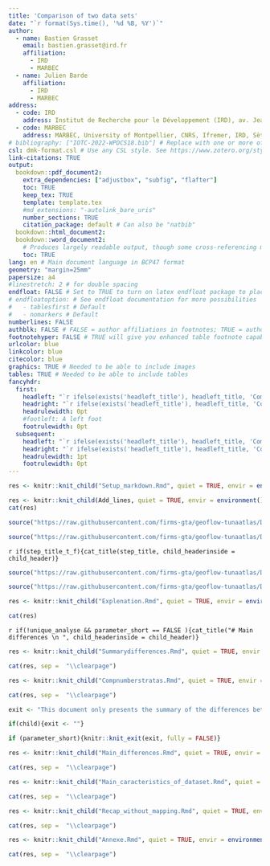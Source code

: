 ```yaml
---
title: 'Comparison of two data sets'
date: "`r format(Sys.time(), '%d %B, %Y')`"
author:
  - name: Bastien Grasset
    email: bastien.grasset@ird.fr
    affiliation:
      - IRD
      - MARBEC
  - name: Julien Barde
    affiliation:
      - IRD
      - MARBEC
address:
  - code: IRD
    address: Institut de Recherche pour le Développement (IRD), av. Jean Monnet, CS 30171, 34203 Sète cédex, France
  - code: MARBEC
    address: MARBEC, University of Montpellier, CNRS, Ifremer, IRD, Sète, France
# bibliography: ["IOTC-2022-WPDCS18.bib"] # Replace with one or more of your own bibtex files. Better BibTeX for Zotero is your friend
csl: dmk-format.csl # Use any CSL style. See https://www.zotero.org/styles for a good list. Ignored if citation_package: natbib
link-citations: TRUE
output:
  bookdown::pdf_document2:
    extra_dependencies: ["adjustbox", "subfig", "flafter"]
    toc: TRUE
    keep_tex: TRUE
    template: template.tex
    #md_extensions: "-autolink_bare_uris"
    number_sections: TRUE
    citation_package: default # Can also be "natbib"
  bookdown::html_document2:
  bookdown::word_document2: 
    # Produces largely readable output, though some cross-referencing may fail. Useful for collaboration.
    toc: TRUE
lang: en # Main document language in BCP47 format
geometry: "margin=25mm"
papersize: a4
#linestretch: 2 # for double spacing
endfloat: FALSE # Set to TRUE to turn on latex endfloat package to place figures and tables at end of document
# endfloatoption: # See endfloat documentation for more possibilities
#   - tablesfirst # Default
#   - nomarkers # Default
numberlines: FALSE
authblk: FALSE # FALSE = author affiliations in footnotes; TRUE = author affiliations in a block below author names
footnotehyper: FALSE # TRUE will give you enhanced table footnote capabilities. Set to FALSE to be able to use French blocks. Needed due to what appears to be a latex bug.
urlcolor: blue
linkcolor: blue
citecolor: blue
graphics: TRUE # Needed to be able to include images
tables: TRUE # Needed to be able to include tables
fancyhdr:
  first:
    headleft: "`r ifelse(exists('headleft_title'), headleft_title, 'Comparaison')`"
    headright: "`r ifelse(exists('headleft_title'), headleft_title, 'Comparaison')`"
    headrulewidth: 0pt
    #footleft: A left foot
    footrulewidth: 0pt
  subsequent:
    headleft: "`r ifelse(exists('headleft_title'), headleft_title, 'Comparaison')`"
    headright: "`r ifelse(exists('headleft_title'), headleft_title, 'Comparaison')`"
    headrulewidth: 1pt
    footrulewidth: 0pt
---
```



```r

res <- knitr::knit_child("Setup_markdown.Rmd", quiet = TRUE, envir = environment())

```

```r

res <- knitr::knit_child(Add_lines, quiet = TRUE, envir = environment())
cat(res)

```


```r

source("https://raw.githubusercontent.com/firms-gta/geoflow-tunaatlas/Developement/Analysis_markdown/functions/Functions_markdown.R", local = TRUE)

```


```r

source("https://raw.githubusercontent.com/firms-gta/geoflow-tunaatlas/Developement/Analysis_markdown/functions/Parameters_settings.R", local = TRUE)

```

`r if(step_title_t_f){cat_title(step_title, child_headerinside = child_header)}`

```r

source("https://raw.githubusercontent.com/firms-gta/geoflow-tunaatlas/Developement/Analysis_markdown/functions/file_formatting.R", local = TRUE)

```


```r

source("https://raw.githubusercontent.com/firms-gta/geoflow-tunaatlas/Developement/Analysis_markdown/functions/Groupping_differences.R", local = TRUE)

```


```r

res <- knitr::knit_child("Explenation.Rmd", quiet = TRUE, envir = environment())

cat(res)

```

`r if(!unique_analyse && parameter_short == FALSE ){cat_title("# Main differences \n ", child_headerinside = child_header)}`


```r

res <- knitr::knit_child("Summarydifferences.Rmd", quiet = TRUE, envir = environment())

cat(res, sep =  "\\clearpage")

```

```r

res <- knitr::knit_child("Compnumberstratas.Rmd", quiet = TRUE, envir = environment())

cat(res, sep =  "\\clearpage")

```

```r

exit <- "This document only presents the summary of the differences between the two datasets. If you need a more detailed summary please provide FALSE as argument for the 'short' parameter"

if(child){exit <- ""}

if (parameter_short){knitr::knit_exit(exit, fully = FALSE)}


```

```r

res <- knitr::knit_child("Main_differences.Rmd", quiet = TRUE, envir = environment())

cat(res, sep =  "\\clearpage")

```

```r

res <- knitr::knit_child("Main_caracteristics_of_dataset.Rmd", quiet = TRUE, envir = environment())

cat(res, sep =  "\\clearpage")

```

\clearpage


```r

res <- knitr::knit_child("Recap_without_mapping.Rmd", quiet = TRUE, envir = environment())

cat(res, sep =  "\\clearpage")

```


\clearpage

```r

res <- knitr::knit_child("Annexe.Rmd", quiet = TRUE, envir = environment())

cat(res, sep =  "\\clearpage")

```

\clearpage

